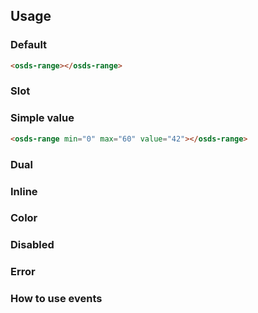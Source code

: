 

<GenericStyle />

## Usage

### Default
<osds-range></osds-range>

```html
<osds-range></osds-range>
```

### Slot
<Slot />

### Simple value
<osds-range min="0" max="60" value="42"></osds-range>

```html
<osds-range min="0" max="60" value="42"></osds-range>
```

### Dual
<DualProperty />

### Inline
<InlineProperty />

### Color
<ColorProperty />

### Disabled
<DisabledProperty />

### Error
<ErrorProperty />

### How to use events
<Events />
